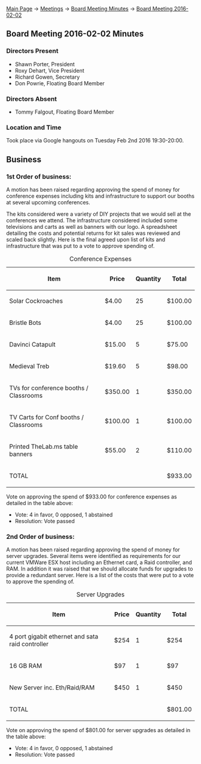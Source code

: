 [[Main Page]] -> [[Meetings]] -> [[Board Meeting Minutes]] -> [[Board Meeting 2016-02-02]]

==Board Meeting 2016-02-02 Minutes==

===Directors Present===
* Shawn Porter, President
* Roxy Dehart, Vice President
* Richard Gowen, Secretary
* Don Powrie, Floating Board Member

===Directors Absent===
* Tommy Falgout, Floating Board Member

===Location and Time===
Took place via Google hangouts on Tuesday Feb 2nd 2016 19:30-20:00.

==Business==

===1st Order of business:===

A motion has been raised regarding approving the spend of money for conference expenses including kits and infrastructure to support our booths at several upcoming conferences.

The kits considered were a variety of DIY projects that we would sell at the conferences we attend.  The infrastructure considered included some televisions and carts as well as banners with our logo.  A spreadsheet detailing the costs and potential returns for kit sales was reviewed and scaled back slightly.  Here is the final agreed upon list of kits and infrastructure that was put to a vote to approve spending of.

{| class="wikitable"
|+Conference Expenses
|-
! scope="col"| Item
! scope="col"| Price
! scope="col"| Quantity
! scope="col"| Total
|-
|Solar Cockroaches
|$4.00
|25
|$100.00 
|-
|Bristle Bots
|$4.00
|25
|$100.00 
|-
|Davinci Catapult
|$15.00
|5
|$75.00 
|-
|Medieval Treb
|$19.60
|5
|$98.00 
|-
|TVs for conference booths / Classrooms
|$350.00
|1
|$350.00 
|-
|TV Carts for Conf booths / Classrooms
|$100.00
|1
|$100.00 
|-
|Printed TheLab.ms table banners
|$55.00
|2
|$110.00 
|-
! scope="row" colspan="3"| TOTAL
|$933.00 
|}

Vote on approving the spend of $933.00 for conference expenses as detailed in the table above:
* Vote: 4 in favor, 0 opposed, 1 abstained
* Resolution: Vote passed

===2nd Order of business:===

A motion has been raised regarding approving the spend of money for server upgrades.  Several items were identified as requirements for our current VMWare ESX host including an Ethernet card, a Raid controller, and RAM.  In addition it was raised that we should allocate funds for upgrades to provide a redundant server.  Here is a list of the costs that were put to a vote to approve the spending of. 

{| class="wikitable"
|+Server Upgrades
|-
! scope="col"| Item
! scope="col"| Price
! scope="col"| Quantity
! scope="col"| Total
|-
|4 port gigabit ethernet and sata raid controller
|$254
|1
|$254 
|-
|16 GB RAM
|$97
|1
|$97 
|-
|New Server inc. Eth/Raid/RAM
|$450
|1
|$450 
|-
! scope="row" colspan="3"| TOTAL
|$801.00 
|}

Vote on approving the spend of $801.00 for server upgrades as detailed in the table above:
* Vote: 4 in favor, 0 opposed, 1 abstained
* Resolution: Vote passed

